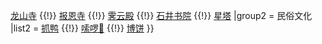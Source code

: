 {{Navbox
|name   =  晋江市安海镇古迹以及民俗文化
|title  =  [[晋江市]][[安海镇]]古迹以及民俗文化
|group1 = 古迹
|list1  = [[安平桥]] {{!}} [[晉江龍山寺|龙山寺]] {{!}} [[報恩寺 (安海鎮)|报恩寺]] {{!}} [[霁云殿]] {{!}} [[石井书院]] {{!}} [[星塔]]
|group2 = 民俗文化
|list2  =  [[抓鸭]] {{!}} [[嗦啰𪡏]] {{!}} [[博饼]] 
}}